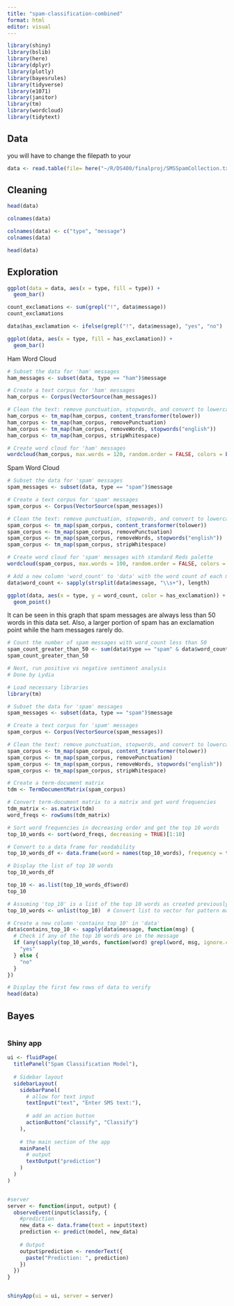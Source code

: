 ```yaml
---
title: "spam-classification-combined"
format: html
editor: visual
---
```


```r
library(shiny)
library(bslib)
library(here)
library(dplyr)
library(plotly)
library(bayesrules)
library(tidyverse)
library(e1071)
library(janitor)
library(tm)
library(wordcloud)
library(tidytext)
```

## Data

you will have to change the filepath to your

```r
data <- read.table(file= here("~/R/DS400/finalproj/SMSSpamCollection.txt"), sep="\t", quote="", comment.char="")
```

## Cleaning

```r
head(data)
```

```r
colnames(data)
```

```r
colnames(data) <- c("type", "message")
colnames(data)
```

```r
head(data)
```

## Exploration

```r
ggplot(data = data, aes(x = type, fill = type)) + 
  geom_bar()
```

```r
count_exclamations <- sum(grepl("!", data$message))
count_exclamations
```

```r
data$has_exclamation <- ifelse(grepl("!", data$message), "yes", "no")
```

```r
ggplot(data, aes(x = type, fill = has_exclamation)) + 
  geom_bar()
```

Ham Word Cloud

```r
# Subset the data for 'ham' messages
ham_messages <- subset(data, type == "ham")$message

# Create a text corpus for 'ham' messages
ham_corpus <- Corpus(VectorSource(ham_messages))

# Clean the text: remove punctuation, stopwords, and convert to lowercase
ham_corpus <- tm_map(ham_corpus, content_transformer(tolower))
ham_corpus <- tm_map(ham_corpus, removePunctuation)
ham_corpus <- tm_map(ham_corpus, removeWords, stopwords("english"))
ham_corpus <- tm_map(ham_corpus, stripWhitespace)

# Create word cloud for 'ham' messages
wordcloud(ham_corpus, max.words = 120, random.order = FALSE, colors = brewer.pal(8, "Dark2"), main = "Ham Messages")
```

Spam Word Cloud

```r
# Subset the data for 'spam' messages
spam_messages <- subset(data, type == "spam")$message

# Create a text corpus for 'spam' messages
spam_corpus <- Corpus(VectorSource(spam_messages))

# Clean the text: remove punctuation, stopwords, and convert to lowercase
spam_corpus <- tm_map(spam_corpus, content_transformer(tolower))
spam_corpus <- tm_map(spam_corpus, removePunctuation)
spam_corpus <- tm_map(spam_corpus, removeWords, stopwords("english"))
spam_corpus <- tm_map(spam_corpus, stripWhitespace)

# Create word cloud for 'spam' messages with standard Reds palette
wordcloud(spam_corpus, max.words = 100, random.order = FALSE, colors = brewer.pal(8, "Reds"), main = "Spam Messages")
```

```r
# Add a new column 'word_count' to 'data' with the word count of each message
data$word_count <- sapply(strsplit(data$message, "\\s+"), length)
```

```r
ggplot(data, aes(x = type, y = word_count, color = has_exclamation)) + 
  geom_point()
```

It can be seen in this graph that spam messages are always less than 50 words in this data set. Also, a larger portion of spam has an exclamation point while the ham messages rarely do.

```r
# Count the number of spam messages with word_count less than 50
spam_count_greater_than_50 <- sum(data$type == "spam" & data$word_count > 50)
spam_count_greater_than_50
```

```r
# Next, run positive vs negative sentiment analysis
# Done by Lydia 
```

```r
# Load necessary libraries
library(tm)

# Subset the data for 'spam' messages
spam_messages <- subset(data, type == "spam")$message

# Create a text corpus for 'spam' messages
spam_corpus <- Corpus(VectorSource(spam_messages))

# Clean the text: remove punctuation, stopwords, and convert to lowercase
spam_corpus <- tm_map(spam_corpus, content_transformer(tolower))
spam_corpus <- tm_map(spam_corpus, removePunctuation)
spam_corpus <- tm_map(spam_corpus, removeWords, stopwords("english"))
spam_corpus <- tm_map(spam_corpus, stripWhitespace)

# Create a term-document matrix
tdm <- TermDocumentMatrix(spam_corpus)

# Convert term-document matrix to a matrix and get word frequencies
tdm_matrix <- as.matrix(tdm)
word_freqs <- rowSums(tdm_matrix)

# Sort word frequencies in decreasing order and get the top 10 words
top_10_words <- sort(word_freqs, decreasing = TRUE)[1:10]

# Convert to a data frame for readability
top_10_words_df <- data.frame(word = names(top_10_words), frequency = top_10_words, row.names = NULL)

# Display the list of top 10 words
top_10_words_df

```

```r
top_10 <- as.list(top_10_words_df$word)
top_10
```

```r
# Assuming 'top_10' is a list of the top 10 words as created previously
top_10_words <- unlist(top_10)  # Convert list to vector for pattern matching

# Create a new column 'contains_top_10' in 'data'
data$contains_top_10 <- sapply(data$message, function(msg) {
  # Check if any of the top 10 words are in the message
  if (any(sapply(top_10_words, function(word) grepl(word, msg, ignore.case = TRUE)))) {
    "yes"
  } else {
    "no"
  }
})

# Display the first few rows of data to verify
head(data)
```

## Bayes

```r

```

### Shiny app

```r
ui <- fluidPage(
  titlePanel("Spam Classification Model"),
  
  # Sidebar layout
  sidebarLayout(
    sidebarPanel(
      # allow for text input
      textInput("text", "Enter SMS text:"),
      
      # add an action button
      actionButton("classify", "Classify")
    ),
    
    # the main section of the app
    mainPanel(
      # output
      textOutput("prediction")
    )
  )
)


#server
server <- function(input, output) {
  observeEvent(input$classify, {
    #prediction
    new_data <- data.frame(text = input$text)
    prediction <- predict(model, new_data)
    
    # Output
    output$prediction <- renderText({
      paste("Prediction: ", prediction)
    })
  })
}


shinyApp(ui = ui, server = server)
```
